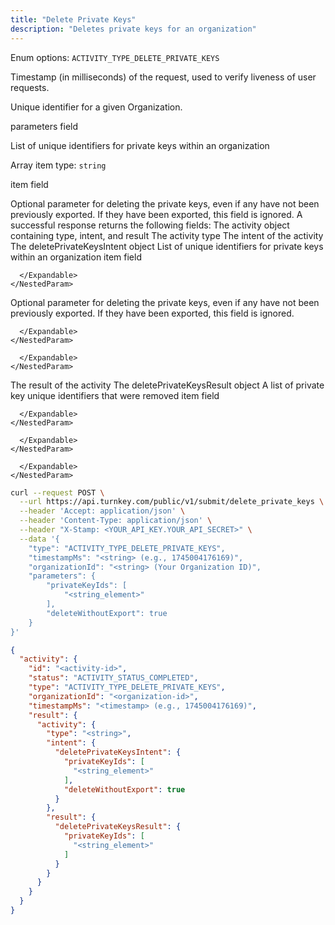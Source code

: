 ```yaml
---
title: "Delete Private Keys"
description: "Deletes private keys for an organization"
---
```



<EndpointPath type="submit" path="delete_private_keys" />

<Authorizations />

<H3Bordered text="Body" />

<ParamField body="type" type="enum<string>" required={true}>

Enum options: `ACTIVITY_TYPE_DELETE_PRIVATE_KEYS`
</ParamField>

<ParamField body="timestampMs" type="string" required={true}>

Timestamp (in milliseconds) of the request, used to verify liveness of user requests.
</ParamField>

<ParamField body="organizationId" type="string" required={true}>

Unique identifier for a given Organization.
</ParamField>

<ParamField body="parameters" type="object" required={true} path="parameters">
  <p>parameters field</p>
  <Expandable title="details">
    <ParamField body="privateKeyIds" type="array" required={true} path="parameters.privateKeyIds">
      <p>List of unique identifiers for private keys within an organization</p>
      <Expandable title="item details">
            <p>Array item type: <code>string</code></p>
            <p>item field</p>
      </Expandable>
    </ParamField>
    <NestedParam parentKey="parameters" childKey="deleteWithoutExport" type="boolean" required={false} default="">
    Optional parameter for deleting the private keys, even if any have not been previously exported. If they have been exported, this field is ignored.
    </NestedParam>
  </Expandable>
</ParamField>

<H3Bordered text="Response" />
A successful response returns the following fields:

<ResponseField name="activity" type="object" required={true}>
  The activity object containing type, intent, and result
  <Expandable title="activity details">
    <NestedParam parentKey="activity" childKey="type" type="string" required={true}>
The activity type
</NestedParam>
<NestedParam parentKey="activity" childKey="intent" type="object" required={true}>
      The intent of the activity
      <Expandable title="intent details">
        <NestedParam parentKey="activity.intent" childKey="deletePrivateKeysIntent" type="object" required={true}>
      The deletePrivateKeysIntent object
      <Expandable title="deletePrivateKeysIntent details">
        <NestedParam parentKey="activity.intent.deletePrivateKeysIntent" childKey="privateKeyIds" type="array" required={true}>
      List of unique identifiers for private keys within an organization
      <Expandable title="privateKeyIds details">
        <NestedParam parentKey="activity.intent.deletePrivateKeysIntent.privateKeyIds" childKey="item" type="string" required={true}>
item field
</NestedParam>

      </Expandable>
    </NestedParam>
<NestedParam parentKey="activity.intent.deletePrivateKeysIntent" childKey="deleteWithoutExport" type="boolean" required={false}>
Optional parameter for deleting the private keys, even if any have not been previously exported. If they have been exported, this field is ignored.
</NestedParam>

      </Expandable>
    </NestedParam>

      </Expandable>
    </NestedParam>
<NestedParam parentKey="activity" childKey="result" type="object" required={true}>
      The result of the activity
      <Expandable title="result details">
        <NestedParam parentKey="activity.result" childKey="deletePrivateKeysResult" type="object" required={true}>
      The deletePrivateKeysResult object
      <Expandable title="deletePrivateKeysResult details">
        <NestedParam parentKey="activity.result.deletePrivateKeysResult" childKey="privateKeyIds" type="array" required={true}>
      A list of private key unique identifiers that were removed
      <Expandable title="privateKeyIds details">
        <NestedParam parentKey="activity.result.deletePrivateKeysResult.privateKeyIds" childKey="item" type="string" required={true}>
item field
</NestedParam>

      </Expandable>
    </NestedParam>

      </Expandable>
    </NestedParam>

      </Expandable>
    </NestedParam>

  </Expandable>
</ResponseField>

<RequestExample>

```bash cURL
curl --request POST \
  --url https://api.turnkey.com/public/v1/submit/delete_private_keys \
  --header 'Accept: application/json' \
  --header 'Content-Type: application/json' \
  --header "X-Stamp: <YOUR_API_KEY.YOUR_API_SECRET>" \
  --data '{
    "type": "ACTIVITY_TYPE_DELETE_PRIVATE_KEYS",
    "timestampMs": "<string> (e.g., 1745004176169)",
    "organizationId": "<string> (Your Organization ID)",
    "parameters": {
        "privateKeyIds": [
            "<string_element>"
        ],
        "deleteWithoutExport": true
    }
}'
```

</RequestExample>

<ResponseExample>

```json 200
{
  "activity": {
    "id": "<activity-id>",
    "status": "ACTIVITY_STATUS_COMPLETED",
    "type": "ACTIVITY_TYPE_DELETE_PRIVATE_KEYS",
    "organizationId": "<organization-id>",
    "timestampMs": "<timestamp> (e.g., 1745004176169)",
    "result": {
      "activity": {
        "type": "<string>",
        "intent": {
          "deletePrivateKeysIntent": {
            "privateKeyIds": [
              "<string_element>"
            ],
            "deleteWithoutExport": true
          }
        },
        "result": {
          "deletePrivateKeysResult": {
            "privateKeyIds": [
              "<string_element>"
            ]
          }
        }
      }
    }
  }
}
```

</ResponseExample>

